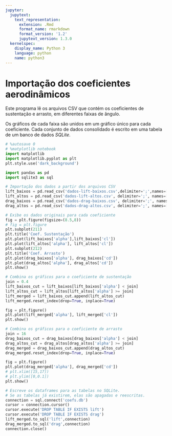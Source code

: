 ```yaml
---
jupyter:
  jupytext:
    text_representation:
      extension: .Rmd
      format_name: rmarkdown
      format_version: '1.2'
      jupytext_version: 1.3.0
  kernelspec:
    display_name: Python 3
    language: python
    name: python3
---
```


# Importação dos coeficientes aerodinâmicos
Este programa lê os arquivos CSV que contém os coeficientes de sustentação e arrasto, em diferentes faixas de ângulo.

Os gráficos de cada faixa são unidos em um gráfico único para cada coeficiente. Cada conjunto de dados consolidado é escrito em uma tabela de um banco de dados *SQLite*.

```python
# %autosave 0
# %matplotlib notebook
import matplotlib
import matplotlib.pyplot as plt
plt.style.use('dark_background')

import pandas as pd
import sqlite3 as sql
```

```python
# Importação dos dados a partir dos arquivos CSV
lift_baixos = pd.read_csv('dados-lift-baixos.csv',delimiter=';',names=['alpha','cl'])
lift_altos = pd.read_csv('dados-lift-altos.csv', delimiter=';', names=['alpha','cl'])
drag_baixos = pd.read_csv('dados-drag-baixos.csv', delimiter=';', names=['alpha','cd'])
drag_altos = pd.read_csv('dados-drag-altos.csv', delimiter=';', names=['alpha','cd'])
```

```python
# Exibe os dados originais para cada coeficiente
fig = plt.figure(figsize=(8.5,8))
# fig = plt.figure
plt.subplot(211)
plt.title('Coef. Sustentação')
plt.plot(lift_baixos['alpha'],lift_baixos['cl'])
plt.plot(lift_altos['alpha'], lift_altos['cl'])
plt.subplot(212)
plt.title('Coef. Arrasto')
plt.plot(drag_baixos['alpha'], drag_baixos['cd'])
plt.plot(drag_altos['alpha'], drag_altos['cd'])
plt.show()
```

```python
# Combina os gráficos para o coeficiente de sustentação
join = 0.4
lift_baixos_cut = lift_baixos[lift_baixos['alpha'] < join]
lift_altos_cut = lift_altos[lift_altos['alpha'] >= join]
lift_merged = lift_baixos_cut.append(lift_altos_cut)
lift_merged.reset_index(drop=True, inplace=True)

fig = plt.figure()
plt.plot(lift_merged['alpha'], lift_merged['cl'])
plt.show()
```

```python
# Combina os gráficos para o coeficiente de arrasto
join = 16
drag_baixos_cut = drag_baixos[drag_baixos['alpha'] < join]
drag_altos_cut = drag_altos[drag_altos['alpha'] >= join]
drag_merged = drag_baixos_cut.append(drag_altos_cut)
drag_merged.reset_index(drop=True, inplace=True)

fig = plt.figure()
plt.plot(drag_merged['alpha'], drag_merged['cd'])
# plt.xlim([15,17])
# plt.ylim([0,0.1])
plt.show()
```

```python
# Escreve os dataframes para as tabelas no SQLite. 
# Se as tabelas já existirem, elas são apagadas e reescritas.
connection = sql.connect('coefs.db')
cursor = connection.cursor()
cursor.execute('DROP TABLE IF EXISTS lift')
cursor.execute('DROP TABLE IF EXISTS drag')
lift_merged.to_sql('lift',connection)
drag_merged.to_sql('drag',connection)
connection.close()
```
